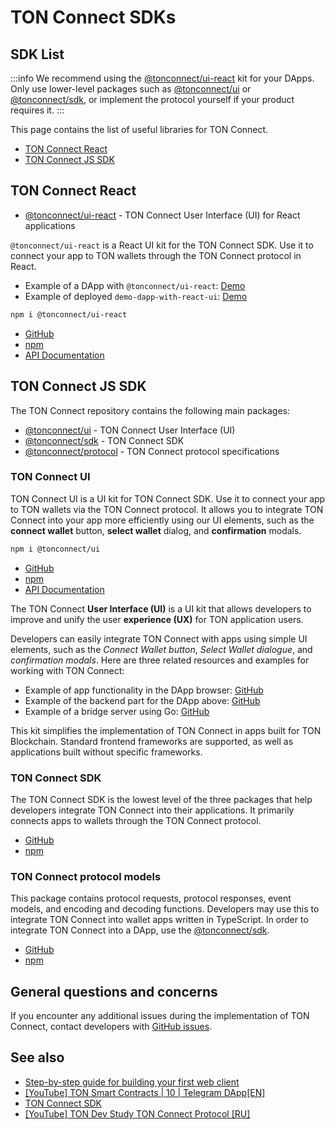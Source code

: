 
# TON Connect SDKs

## SDK List

:::info
We recommend using the [@tonconnect/ui-react](https://github.com/ton-connect/sdk/tree/main/packages/ui-react) kit for your DApps. Only use lower-level packages such as [@tonconnect/ui](https://github.com/ton-connect/sdk/tree/main/packages/ui) or [@tonconnect/sdk](https://github.com/ton-connect/sdk/tree/main/packages/sdk), or implement the protocol yourself if your product requires it.
:::


This page contains the list of useful libraries for TON Connect.

- [TON Connect React](/v3/guidelines/ton-connect/guidelines/developers#ton-connect-react)
- [TON Connect JS SDK](/v3/guidelines/ton-connect/guidelines/developers#ton-connect-js-sdk)

## TON Connect React

- [@tonconnect/ui-react](https://github.com/ton-connect/sdk/tree/main/packages/ui-react) - TON Connect User Interface (UI) for React applications

`@tonconnect/ui-react` is a React UI kit for the TON Connect SDK. Use it to connect your app to TON wallets through the TON Connect protocol in React.

- Example of a DApp with `@tonconnect/ui-react`: [Demo](https://github.com/ton-connect/demo-dapp-with-react-ui)
- Example of deployed `demo-dapp-with-react-ui`: [Demo](https://ton-connect.github.io/demo-dapp-with-react-ui/)

```bash
npm i @tonconnect/ui-react
```

- [GitHub](https://github.com/ton-connect/sdk/tree/main/packages/ui-react)
- [npm](https://www.npmjs.com/package/@tonconnect/ui-react)
- [API Documentation](https://ton-connect.github.io/sdk/modules/_tonconnect_ui-react.html)

## TON Connect JS SDK

The TON Connect repository contains the following main packages:

- [@tonconnect/ui](/v3/guidelines/ton-connect/guidelines/developers#ton-connect-ui) - TON Connect User Interface (UI)
- [@tonconnect/sdk](/v3/guidelines/ton-connect/guidelines/developers#ton-connect-sdk)  - TON Connect SDK
- [@tonconnect/protocol](/v3/guidelines/ton-connect/guidelines/developers#ton-connect-protocol-models) - TON Connect protocol specifications

### TON Connect UI

TON Connect UI is a UI kit for TON Connect SDK. Use it to connect your app to TON wallets via the TON Connect protocol. It allows you to integrate TON Connect into your app more efficiently using our UI elements, such as the **connect wallet** button, **select wallet** dialog, and **confirmation** modals.

```bash
npm i @tonconnect/ui
```

- [GitHub](https://github.com/ton-connect/sdk/tree/main/packages/ui)
- [npm](https://www.npmjs.com/package/@tonconnect/ui)
- [API Documentation](https://ton-connect.github.io/sdk/modules/_tonconnect_ui.html)

The TON Connect **User Interface (UI)** is a UI kit that allows developers to improve and unify the user **experience (UX)** for TON application users.

Developers can easily integrate TON Connect with apps using simple UI elements, such as the _Connect Wallet button_, _Select Wallet dialogue_, and _confirmation modals_. Here are three related resources and examples for working with TON Connect:

- Example of app functionality in the DApp browser: [GitHub](https://ton-connect.github.io/demo-dapp/)
- Example of the backend part for the DApp above: [GitHub](https://github.com/ton-connect/demo-dapp-backend)
- Example of a bridge server using Go: [GitHub](https://github.com/ton-connect/bridge)

This kit simplifies the implementation of TON Connect in apps built for TON Blockchain.
Standard frontend frameworks are supported, as well as applications built without specific frameworks.

### TON Connect SDK

The TON Connect SDK is the lowest level of the three packages that help developers integrate TON Connect into their applications. It primarily connects apps to wallets through the TON Connect protocol.


- [GitHub](https://github.com/ton-connect/sdk/tree/main/packages/sdk)
- [npm](https://www.npmjs.com/package/@tonconnect/sdk)

### TON Connect protocol models

This package contains protocol requests, protocol responses, event models, and encoding and decoding functions. Developers may use this to integrate TON Connect into wallet apps written in TypeScript. In order to integrate TON Connect into a DApp, use the [@tonconnect/sdk](https://www.npmjs.com/package/@tonconnect/sdk).

- [GitHub](https://github.com/ton-connect/sdk/tree/main/packages/protocol)
- [npm](https://www.npmjs.com/package/@tonconnect/protocol)

## General questions and concerns

If you encounter any additional issues during the implementation of TON Connect, contact developers with [GitHub issues](https://github.com/ton-blockchain/ton-connect/issues).

## See also

- [Step-by-step guide for building your first web client](https://helloworld.tonstudio.io/03-client/)
- [\[YouTube\] TON Smart Contracts | 10 | Telegram DApp\[EN\]](https://www.youtube.com/watch?v=D6t3eZPdgAU&t=254s&ab_channel=AlefmanVladimir%5BEN%5D)
- [TON Connect SDK](https://github.com/ton-connect/sdk/tree/main/packages/sdk)
- [\[YouTube\] TON Dev Study TON Connect Protocol \[RU\]](https://www.youtube.com/playlist?list=PLyDBPwv9EPsCJ226xS5_dKmXXxWx1CKz_)

<Feedback />
